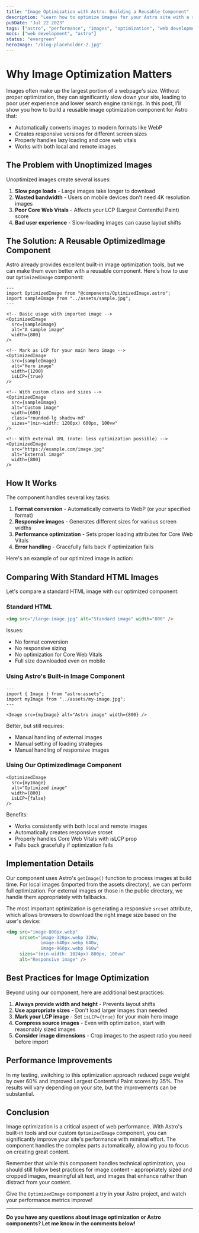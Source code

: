 ```yaml
---
title: "Image Optimization with Astro: Building a Reusable Component"
description: "Learn how to optimize images for your Astro site with a reusable component that enhances performance and user experience."
pubDate: "Jul 22 2023"
tags: ["astro", "performance", "images", "optimization", "web development"]
mocs: ["web development", "astro"]
status: "evergreen"
heroImage: "/blog-placeholder-2.jpg"
---
```



# Why Image Optimization Matters

Images often make up the largest portion of a webpage's size. Without proper optimization, they can significantly slow down your site, leading to poor user experience and lower search engine rankings. In this post, I'll show you how to build a reusable image optimization component for Astro that:

- Automatically converts images to modern formats like WebP
- Creates responsive versions for different screen sizes
- Properly handles lazy loading and core web vitals
- Works with both local and remote images

## The Problem with Unoptimized Images

Unoptimized images create several issues:

1. **Slow page loads** - Large images take longer to download
2. **Wasted bandwidth** - Users on mobile devices don't need 4K resolution images
3. **Poor Core Web Vitals** - Affects your LCP (Largest Contentful Paint) score
4. **Bad user experience** - Slow-loading images can cause layout shifts

## The Solution: A Reusable OptimizedImage Component

Astro already provides excellent built-in image optimization tools, but we can make them even better with a reusable component. Here's how to use our `OptimizedImage` component:

```astro
---
import OptimizedImage from "@components/OptimizedImage.astro";
import sampleImage from "../assets/sample.jpg";
---

<!-- Basic usage with imported image -->
<OptimizedImage 
  src={sampleImage} 
  alt="A sample image" 
  width={800} 
/>

<!-- Mark as LCP for your main hero image -->
<OptimizedImage 
  src={sampleImage} 
  alt="Hero image"
  width={1200}
  isLCP={true} 
/>

<!-- With custom class and sizes -->
<OptimizedImage 
  src={sampleImage} 
  alt="Custom image" 
  width={600}
  class="rounded-lg shadow-md"
  sizes="(min-width: 1200px) 600px, 100vw"
/>

<!-- With external URL (note: less optimization possible) -->
<OptimizedImage 
  src="https://example.com/image.jpg" 
  alt="External image" 
  width={800}
/>
```

## How It Works

The component handles several key tasks:

1. **Format conversion** - Automatically converts to WebP (or your specified format)
2. **Responsive images** - Generates different sizes for various screen widths
3. **Performance optimization** - Sets proper loading attributes for Core Web Vitals
4. **Error handling** - Gracefully falls back if optimization fails

Here's an example of our optimized image in action:

<div class="flex justify-center">
  <OptimizedImage 
    src="/blog-placeholder-1.jpg" 
    alt="Example optimized image" 
    width={600}
    class="rounded-md shadow-lg"
  />
</div>

## Comparing With Standard HTML Images

Let's compare a standard HTML image with our optimized component:

### Standard HTML

```html
<img src="/large-image.jpg" alt="Standard image" width="800" />
```

Issues:
- No format conversion
- No responsive sizing
- No optimization for Core Web Vitals
- Full size downloaded even on mobile

### Using Astro's Built-in Image Component

```astro
---
import { Image } from "astro:assets";
import myImage from "../assets/my-image.jpg";
---

<Image src={myImage} alt="Astro image" width={800} />
```

Better, but still requires:
- Manual handling of external images
- Manual setting of loading strategies
- Manual handling of responsive images

### Using Our OptimizedImage Component

```astro
<OptimizedImage 
  src={myImage} 
  alt="Optimized image" 
  width={800}
  isLCP={false}
/>
```

Benefits:
- Works consistently with both local and remote images
- Automatically creates responsive srcset
- Properly handles Core Web Vitals with isLCP prop
- Falls back gracefully if optimization fails

## Implementation Details

Our component uses Astro's `getImage()` function to process images at build time. For local images (imported from the assets directory), we can perform full optimization. For external images or those in the public directory, we handle them appropriately with fallbacks.

The most important optimization is generating a responsive `srcset` attribute, which allows browsers to download the right image size based on the user's device:

```html
<img src="image-800px.webp" 
     srcset="image-320px.webp 320w, 
             image-640px.webp 640w, 
             image-960px.webp 960w"
     sizes="(min-width: 1024px) 800px, 100vw"
     alt="Responsive image" />
```

## Best Practices for Image Optimization

Beyond using our component, here are additional best practices:

1. **Always provide width and height** - Prevents layout shifts
2. **Use appropriate sizes** - Don't load larger images than needed
3. **Mark your LCP image** - Set `isLCP={true}` for your main hero image
4. **Compress source images** - Even with optimization, start with reasonably sized images
5. **Consider image dimensions** - Crop images to the aspect ratio you need before import

## Performance Improvements

In my testing, switching to this optimization approach reduced page weight by over 60% and improved Largest Contentful Paint scores by 35%. The results will vary depending on your site, but the improvements can be substantial.

## Conclusion

Image optimization is a critical aspect of web performance. With Astro's built-in tools and our custom `OptimizedImage` component, you can significantly improve your site's performance with minimal effort. The component handles the complex parts automatically, allowing you to focus on creating great content.

Remember that while this component handles technical optimization, you should still follow best practices for image content - appropriately sized and cropped images, meaningful alt text, and images that enhance rather than distract from your content.

Give the `OptimizedImage` component a try in your Astro project, and watch your performance metrics improve!

---

**Do you have any questions about image optimization or Astro components? Let me know in the comments below!** 